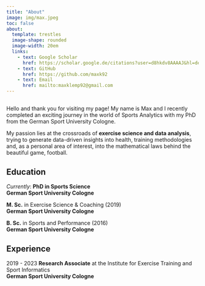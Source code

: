 ```yaml
---
title: "About"
image: img/max.jpeg
toc: false
about:
  template: trestles
  image-shape: rounded
  image-width: 20em
  links:
    - text: Google Scholar
      href: https://scholar.google.de/citations?user=d8hkdv8AAAAJ&hl=de
    - text: GitHub
      href: https://github.com/maxk92
    - text: Email
      href: mailto:maxklemp92@gmail.com
---
```


## 

Hello and thank you for visiting my page! My name is Max and I recently completed an exciting journey in the world of Sports Analytics with my PhD from the German Sport University Cologne.

My passion lies at the crossroads of **exercise science and data analysis**, trying to generate data-driven insights into health, training methodologies and, as a personal area of interest, into the mathematical laws behind the beautiful game, football.

## Education

*Currently*: **PhD in Sports Science**  
**German Sport University Cologne**

**M. Sc.** in Exercise Science & Coaching (2019)  
**German Sport University Cologne**

**B. Sc.** in Sports and Performance (2016)  
**German Sport University Cologne**

## Experience

2019 - 2023
**Research Associate** at the Institute for Exercise Training and Sport Informatics  
**German Sport University Cologne**

